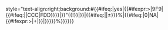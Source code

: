 <includeonly>style="text-align:right;background:#{{#ifeq:{{{color|yes}}}|yes|{{#ifexpr:{{{2|1}}}>{{{1|1}}}|9F9|{{#ifeq:{{{1|1}}}|{{{2|1}}}|CCC|FDD}}}}|}}"{{!}}{{nk|{{#ifeq:{{{sort|yes}}}|yes|{{#expr:({{{2|1}}}/{{{1|1}}})-1}}|}}|{{#ifeq:{{{1|1}}}|{{{2|1}}}|±{{rnd|0|{{{dec|{{{3|2}}}}}}}}%|{{#ifeq:{{{1|1}}}|0|NA|{{#ifexpr:{{{2|1}}}>{{{1|1}}}|+|}}{{rnd|{{#expr:(({{{2|1}}}/{{{1|1}}})-1)*100}}|{{{dec|{{{3|2}}}}}}}}%}}}}}}</includeonly><noinclude>

{{Documentation}}
</noinclude>